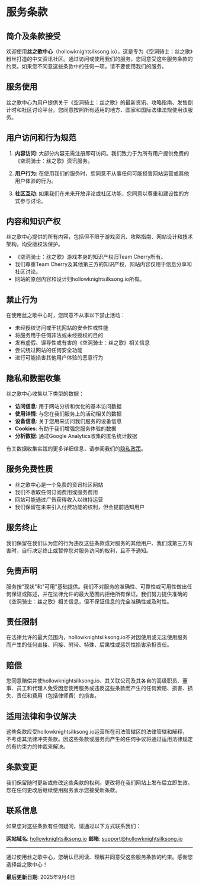 # 服务条款

## 简介及条款接受

欢迎使用**丝之歌中心**（hollowknightsilksong.io），这是专为《空洞骑士：丝之歌》粉丝打造的中文资讯社区。通过访问或使用我们的服务，您同意受这些服务条款的约束。如果您不同意这些条款中的任何一项，请不要使用我们的服务。

## 服务使用

丝之歌中心为用户提供关于《空洞骑士：丝之歌》的最新资讯、攻略指南、发售倒计时和社区讨论平台。您同意按照所有适用的地方、国家和国际法律法规使用该服务。

## 用户访问和行为规范

1. **内容访问**: 大部分内容无需注册即可访问。我们致力于为所有用户提供免费的《空洞骑士：丝之歌》资讯服务。

2. **用户行为**: 在使用我们的服务时，您同意不从事任何可能损害网站运营或其他用户体验的行为。

3. **社区互动**: 如果我们在未来开放评论或社区功能，您同意以尊重和建设性的方式参与讨论。

## 内容和知识产权

丝之歌中心提供的所有内容，包括但不限于游戏资讯、攻略指南、网站设计和技术架构，均受版权法保护。

- 《空洞骑士：丝之歌》游戏本身的知识产权归Team Cherry所有。
- 我们尊重Team Cherry及其他第三方的知识产权，网站内容仅用于信息分享和社区讨论。
- 网站的原创内容和设计归hollowknightsilksong.io所有。

## 禁止行为

在使用丝之歌中心时，您同意不从事以下禁止活动：

- 未经授权访问或干扰网站的安全性或性能
- 将服务用于任何非法或未经授权的目的
- 发布虚假、误导性或有害的《空洞骑士：丝之歌》相关信息
- 尝试绕过网站的任何安全功能
- 进行可能损害其他用户体验的恶意行为

## 隐私和数据收集

丝之歌中心收集以下类型的数据：

- **访问信息**: 用于网站分析和优化的基本访问数据
- **使用详情**: 与您在我们服务上的活动相关的数据
- **设备信息**: 关于您用来访问我们服务的设备信息
- **Cookies**: 有助于我们增强您服务体验的数据
- **分析数据**: 通过Google Analytics收集的匿名统计数据

有关数据收集实践的更多详细信息，请参阅我们的[隐私政策](/privacy-policy)。

## 服务免费性质

- 丝之歌中心是一个免费的资讯社区网站
- 我们不收取任何订阅费用或服务费用
- 网站可能通过广告获得收入以维持运营
- 我们保留在未来引入付费功能的权利，但会提前通知用户

## 服务终止

我们保留在我们认为您的行为违反这些条款或对服务的其他用户、我们或第三方有害时，自行决定终止或暂停您对服务访问的权利，且不予通知。

## 免责声明

服务按"现状"和"可用"基础提供。我们不对服务的准确性、可靠性或可用性做出任何保证或陈述，并在法律允许的最大范围内拒绝所有保证。我们努力提供准确的《空洞骑士：丝之歌》相关信息，但不保证信息的完全准确性或及时性。

## 责任限制

在法律允许的最大范围内，hollowknightsilksong.io不对因使用或无法使用服务而产生的任何直接、间接、附带、特殊、后果性或惩罚性损害承担责任。

## 赔偿

您同意赔偿并使hollowknightsilksong.io、其关联公司及其各自的高级职员、董事、员工和代理人免受因您使用服务或违反这些条款而产生的任何索赔、损害、损失、责任和费用（包括律师费）的损害。

## 适用法律和争议解决

这些条款应受hollowknightsilksong.io运营所在司法管辖区的法律管辖和解释，不考虑其法律冲突条款。因这些条款或服务而产生的任何争议将通过适用法律规定的有约束力的仲裁来解决。

## 条款变更

我们保留随时更新或修改这些条款的权利。更改将在我们网站上发布后立即生效。您在任何更改后继续使用服务表示您接受新条款。

## 联系信息

如果您对这些条款有任何疑问，请通过以下方式联系我们：

**网站域名**: [hollowknightsilksong.io](https://hollowknightsilksong.io)
**邮箱**: support@hollowknightsilksong.io

---

通过使用丝之歌中心，您确认已阅读、理解并同意受这些服务条款的约束。感谢您选择丝之歌中心！

**最后更新日期**: 2025年9月4日
